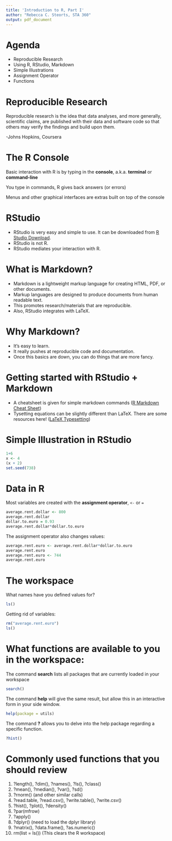 ```yaml
---
title: 'Introduction to R, Part I'
author: "Rebecca C. Steorts, STA 360"
output: pdf_document
---
```


Agenda
=======
- Reproducible Research 
- Using R, RStudio, Markdown
- Simple Illustrations
- Assignment Operator
- Functions

Reproducible Research
========
Reproducible research is the idea that data analyses, and more generally, scientific claims, are published with their data and software code so that others may verify the findings and build upon them.

-Johns Hopkins, Coursera

The R Console
========
Basic interaction with R is by typing in the **console**, a.k.a. **terminal** or **command-line**

You type in commands, R gives back answers (or errors)

Menus and other graphical interfaces are extras built on top of the console


RStudio
===
- RStudio is very easy and simple to use. It can be downloaded from [R Studio Download](https://www.rstudio.com).
- RStudio is not R.
- RStudio mediates your interaction with R.

What is Markdown?
===
- Markdown is a lightweight markup language for creating HTML, PDF, or other documents.
- Markup languages are designed to produce documents from human readable text.
- This promotes research/materials that are reproducible.
- Also, RStudio integrates with LaTeX.

Why Markdown?
===
- It's easy to learn.
- It really pushes at reproducible code
 and documentation.
- Once this basics are down, you can do things that are more fancy.


Getting started with RStudio + Markdown
===

- A cheatsheet is given for simple markdown commands ([R Markdown Cheat Sheet](https://www.rstudio.com/wp-content/uploads/2015/02/rmarkdown-cheatsheet.pdf))
- Tysetting equations can be slightly different than LaTeX. There are some resources here! ([LaTeX Typesetting](http://www.statpower.net/Content/310/R%20Stuff/SampleMarkdown.html))


Simple Illustration in RStudio
===
```r
1+6
x <- 4
(x + 2)
set.seed(738)
```

Data in R
===
Most variables are created with the **assignment operator**, `<-` or `=`
```r
average.rent.dollar <- 800
average.rent.dollar
dollar.to.euro = 0.93
average.rent.dollar*dollar.to.euro
```


The assignment operator also changes values:
```r
average.rent.euro <- average.rent.dollar*dollar.to.euro
average.rent.euro
average.rent.euro <- 744
average.rent.euro
```



The workspace
===
What names have you defined values for?
```r
ls()
```

Getting rid of variables:
```r
rm("average.rent.euro")
ls()
```

What functions are available to you in the workspace:
===

The command **search** lists all packages that are currently loaded in your workspace
```r
search()
```

The command **help** will give the same result, but allow this in an interactive form in your side window. 

```r
help(package = utils)
```

The command **?** allows you to delve into the help package regarding a specific function.

```r
?hist()
```

Commonly used functions that you should review
===
1.  ?length(), ?dim(), ?names(), ?ls(), ?class()
2.  ?mean(), ?median(), ?var(), ?sd()
3.  ?rnorm() (and other similar calls)
4.  ?read.table, ?read.csv(), ?write.table(), ?write.csv()
5.  ?hist(), ?plot(), ?density()
6.  ?par(mfrow)
7.  ?apply()
8.  ?dplyr() (need to load the dplyr library)
9.  ?matrix(), ?data.frame(), ?as.numeric()
10. rm(list = ls()) (This clears the R workspace)


